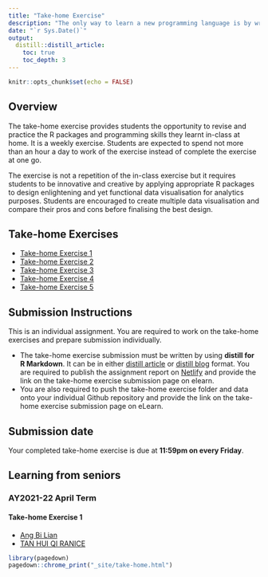 ```yaml
---
title: "Take-home Exercise"
description: "The only way to learn a new programming language is by writing programs in it. *- Dennis Ritchie*"
date: "`r Sys.Date()`"
output:
  distill::distill_article:
    toc: true
    toc_depth: 3
---
```


```r
knitr::opts_chunk$set(echo = FALSE)
```

## Overview

The take-home exercise provides students the opportunity to revise and practice the R packages and programming skills they learnt in-class at home.  It is a weekly exercise.  Students are expected to spend not more than an hour a day to work of the exercise instead of complete the exercise at one go.    

The exercise is not a repetition of the in-class exercise but it requires students to be innovative and creative by applying appropriate R packages to design enlightening and yet functional data visualisation for analytics purposes.  Students are encouraged to create multiple data visualisation and compare their pros and cons before finalising the best design.  

## Take-home Exercises 
- [Take-home Exercise 1]()
- [Take-home Exercise 2]()
- [Take-home Exercise 3]()
- [Take-home Exercise 4]()
- [Take-home Exercise 5]()

## Submission Instructions 

This is an individual assignment. You are required to work on the take-home exercises and prepare submission individually. 

- The take-home exercise submission must be written by using **distill for R Markdown**.  It can be in either [distill article](https://distill.pub/guide/) or [distill blog ](https://rstudio.github.io/distill/blog.html) format. You are required to publish the assignment report on [Netlify](https://www.netlify.com/) and provide the link on the take-home exercise submission page on elearn. 
- You are also required to push the take-home exercise folder and data onto your individual Github repository and provide the link on the take-home exercise submission page on eLearn.
 
## Submission date 
 
Your completed take-home exercise is due at **11:59pm on every Friday**.

## Learning from seniors

### AY2021-22 April Term

#### Take-home Exercise 1
- [Ang Bi Lian](https://bilian-mitb2021.netlify.app/th_ex/th_ex01/take-home_ex01)
- [TAN HUI QI RANICE](https://isss608-ranice.netlify.app/th_ex/th_ex01/th_ex01)


```r
library(pagedown)
pagedown::chrome_print("_site/take-home.html")
```


